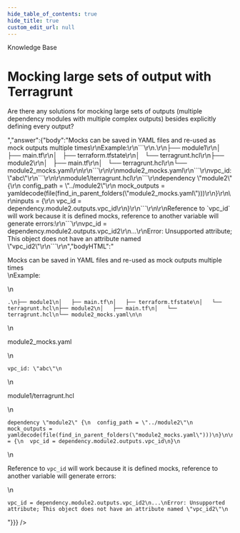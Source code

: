 ```yaml
---
hide_table_of_contents: true
hide_title: true
custom_edit_url: null
---
```



<CenterLayout>
<span className="searchCategory">Knowledge Base</span>
<h1>Mocking large sets of output with Terragrunt</h1>
<GitHub discussion={{"id":"D_kwDOF8slf84AOaVR","number":109,"author":{"login":"pete0emerson"},"title":"Mocking large sets of output with Terragrunt","body":"Are there any solutions for mocking large sets of outputs (multiple dependency modules with multiple complex outputs) besides explicitly defining every output?","bodyHTML":"<p dir=\"auto\">Are there any solutions for mocking large sets of outputs (multiple dependency modules with multiple complex outputs) besides explicitly defining every output?</p>","answer":{"body":"Mocks can be saved in YAML files and re-used as mock outputs multiple times\r\nExample:\r\n```\r\n.\r\n├── module1\r\n│   ├── main.tf\r\n│   ├── terraform.tfstate\r\n│   └── terragrunt.hcl\r\n├── module2\r\n│   ├── main.tf\r\n│   └── terragrunt.hcl\r\n└── module2_mocks.yaml\r\n\r\n```\r\n\r\nmodule2_mocks.yaml\r\n```\r\nvpc_id: \"abc\"\r\n```\r\n\r\nmodule1/terragrunt.hcl\r\n```\r\ndependency \"module2\" {\r\n  config_path = \"../module2\"\r\n  mock_outputs = yamldecode(file(find_in_parent_folders(\"module2_mocks.yaml\")))\r\n}\r\n\r\ninputs = {\r\n  vpc_id = dependency.module2.outputs.vpc_id\r\n}\r\n```\r\n\r\nReference to `vpc_id` will work because it is defined mocks, reference to another variable will generate errors:\r\n```\r\nvpc_id = dependency.module2.outputs.vpc_id2\r\n...\r\nError: Unsupported attribute; This object does not have an attribute named \"vpc_id2\"\r\n```\r\n","bodyHTML":"<p dir=\"auto\">Mocks can be saved in YAML files and re-used as mock outputs multiple times<br>\nExample:</p>\n<div class=\"snippet-clipboard-content notranslate position-relative overflow-auto\" data-snippet-clipboard-copy-content=\".\n├── module1\n│   ├── main.tf\n│   ├── terraform.tfstate\n│   └── terragrunt.hcl\n├── module2\n│   ├── main.tf\n│   └── terragrunt.hcl\n└── module2_mocks.yaml\n\"><pre class=\"notranslate\"><code>.\n├── module1\n│   ├── main.tf\n│   ├── terraform.tfstate\n│   └── terragrunt.hcl\n├── module2\n│   ├── main.tf\n│   └── terragrunt.hcl\n└── module2_mocks.yaml\n\n</code></pre></div>\n<p dir=\"auto\">module2_mocks.yaml</p>\n<div class=\"snippet-clipboard-content notranslate position-relative overflow-auto\" data-snippet-clipboard-copy-content=\"vpc_id: &quot;abc&quot;\"><pre class=\"notranslate\"><code>vpc_id: \"abc\"\n</code></pre></div>\n<p dir=\"auto\">module1/terragrunt.hcl</p>\n<div class=\"snippet-clipboard-content notranslate position-relative overflow-auto\" data-snippet-clipboard-copy-content=\"dependency &quot;module2&quot; {\n  config_path = &quot;../module2&quot;\n  mock_outputs = yamldecode(file(find_in_parent_folders(&quot;module2_mocks.yaml&quot;)))\n}\n\ninputs = {\n  vpc_id = dependency.module2.outputs.vpc_id\n}\"><pre class=\"notranslate\"><code>dependency \"module2\" {\n  config_path = \"../module2\"\n  mock_outputs = yamldecode(file(find_in_parent_folders(\"module2_mocks.yaml\")))\n}\n\ninputs = {\n  vpc_id = dependency.module2.outputs.vpc_id\n}\n</code></pre></div>\n<p dir=\"auto\">Reference to <code class=\"notranslate\">vpc_id</code> will work because it is defined mocks, reference to another variable will generate errors:</p>\n<div class=\"snippet-clipboard-content notranslate position-relative overflow-auto\" data-snippet-clipboard-copy-content=\"vpc_id = dependency.module2.outputs.vpc_id2\n...\nError: Unsupported attribute; This object does not have an attribute named &quot;vpc_id2&quot;\"><pre class=\"notranslate\"><code>vpc_id = dependency.module2.outputs.vpc_id2\n...\nError: Unsupported attribute; This object does not have an attribute named \"vpc_id2\"\n</code></pre></div>"}}} />

</CenterLayout>
  

<!-- ##DOCS-SOURCER-START
{
  "sourcePlugin": "github-discussions",
  "hash": "baa6b36a1ebaead2091414021a3ec138"
}
##DOCS-SOURCER-END -->
